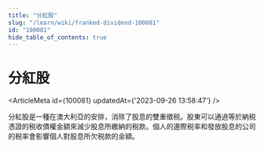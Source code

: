 ```yaml
---
title: "分紅股"
slug: "/learn/wiki/franked-dividend-100081"
id: "100081"
hide_table_of_contents: true
---
```



# 分紅股

<ArticleMeta id={100081} updatedAt={'2023-09-26 13:58:47'} />
<div className='border-solid border-b border-t-0 my-4 border-[var(--ifm-color-gray-300)]' />

分紅股是一種在澳大利亞的安排，消除了股息的雙重徵税。股東可以通過等於納税憑證的税收債權金額來減少股息所繳納的税款。個人的邊際税率和發放股息的公司的税率會影響個人對股息所欠税款的金額。
